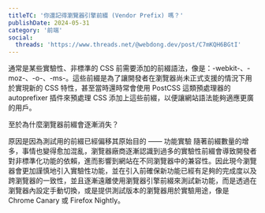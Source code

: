 ```yaml
---
titleTC: '你還記得瀏覽器引擎前綴 (Vendor Prefix) 嗎？'
publishDate: 2024-05-31
category: '前端'
social:
  threads: 'https://www.threads.net/@webdong.dev/post/C7mKQH6BGtI'
---
```


通常是某些實驗性、非標準的 CSS 前需要添加的前綴語法，像是：-webkit-、-moz-、-o-、-ms-。這些前綴是為了讓開發者在瀏覽器尚未正式支援的情況下用於實現新的 CSS 特性，甚至當時還時常會使用 PostCSS 這類預處理器的 autoprefixer 插件來預處理 CSS 添加上這些前綴，以便讓網站語法能夠適應更廣的用戶。

至於為什麼瀏覽器前綴會逐漸消失？

原因是因為測試用的前綴已經偏移其原始目的 —— 功能實驗
隨著前綴數量的增多，事情也變得愈加混亂，瀏覽器廠商逐漸認識到過多的實驗性前綴會導致開發者對非標準化功能的依賴，進而影響到網站在不同瀏覽器中的兼容性。因此現今瀏覽器會更加謹慎地引入實驗性功能，並在引入前確保新功能已經有足夠的完成度以及跨瀏覽器的一致性，並且逐漸遠離使用瀏覽器引擎前綴來測試新功能，而是透過在瀏覽器內設定手動切換，或是提供測試版本的瀏覽器用於實驗用途，像是 Chrome Canary 或 Firefox Nightly。
